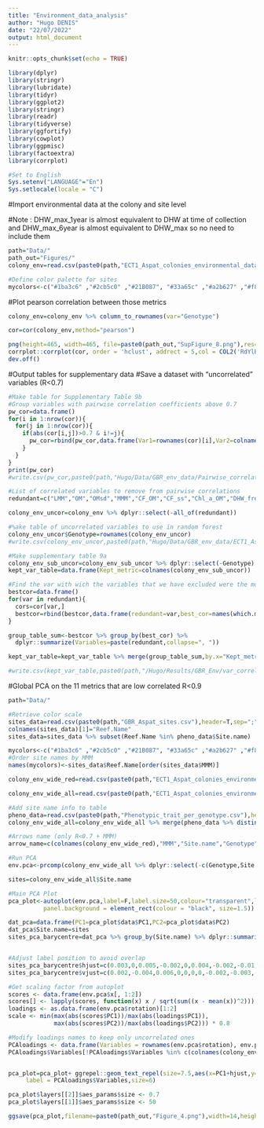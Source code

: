 ```yaml
---
title: "Environment_data_analysis"
author: "Hugo DENIS"
date: "22/07/2022"
output: html_document
---
```


```r
knitr::opts_chunk$set(echo = TRUE)
```

```r
library(dplyr)
library(stringr)
library(lubridate)
library(tidyr)
library(ggplot2)
library(stringr)
library(readr)
library(tidyverse)
library(ggfortify)
library(cowplot)
library(ggpmisc)
library(factoextra)
library(corrplot)

#Set to English
Sys.setenv("LANGUAGE"="En")
Sys.setlocale(locale = "C")
```

#Import environmental data at the colony and site level 

#Note : DHW_max_1year is almost equivalent to DHW at time of collection and DHW_max_6year is almost equivalent to DHW_max so no need to include them

```r
path="Data/"
path_out="Figures/"
colony_env=read.csv(paste0(path,"ECT1_Aspat_colonies_environmental_data_24metrics.csv"),header=T)

#Define color palette for sites
mycolors<-c("#1ba3c6" ,"#2cb5c0" ,"#21B087", "#33a65c" ,"#a2b627" ,"#f8b620", "#f89217", "#f06719","#e03426" ,"#f64971", "#fc719e" , "#ce69be", "#7873c0", "#4f7cba")
```

#Plot pearson correlation between those metrics 
```r
colony_env=colony_env %>% column_to_rownames(var="Genotype")

cor=cor(colony_env,method="pearson")

png(height=465, width=465, file=paste0(path_out,"SupFigure_8.png"),res=300,units='mm')
corrplot::corrplot(cor, order = 'hclust', addrect = 5,col = COL2('RdYlBu', 10),cl.pos = 'b',tl.cex=2,cl.cex = 2,tl.col='black')
dev.off()
```

#Output tables for supplementary data 
#Save a dataset with "uncorrelated" variables (R<0.7)
```r
#Make table for Supplementary Table 9b
#Group variables with pairwise correlation coefficients above 0.7
pw_cor=data.frame()
for(i in 1:nrow(cor)){
  for(j in 1:nrow(cor)){
    if(abs(cor[i,j])>0.7 & i!=j){
      pw_cor=rbind(pw_cor,data.frame(Var1=rownames(cor)[i],Var2=colnames(cor)[j],Cor=cor[i,j]))
    }
  }
}
print(pw_cor)
#write.csv(pw_cor,paste0(path,"Hugo/Data/GBR_env_data/Pairwise_correlations_v5_0.7.csv"),row.names=F)

#List of correlated variables to remove from pairwise correlations
redundant=c("LMM","OM","OMsd","MMM","CF_OM","CF_ss","Chl_a_OM","DHW_freq_sup8","DHW_max","Oxygen_OM","DHW_freq_sup4_6year","Tot_N_OM","PIP_OM")

colony_env_uncor=colony_env %>% dplyr::select(-all_of(redundant))

#%ake table of uncorrelated variables to use in random forest 
colony_env_uncor$Genotype=rownames(colony_env_uncor)
#write.csv(colony_env_uncor,paste0(path,"Hugo/Data/GBR_env_data/ECT1_Aspat_colonies_environmental_data_uncor_v3_0.7.csv"),row.names=F)

#Make supplementary table 9a
colony_env_sub_uncor=colony_env_sub_uncor %>% dplyr::select(-Genotype)
kept_var_table=data.frame(Kept_metric=colnames(colony_env_sub_uncor))

#Find the var with wich the variables that we have excluded were the most correlated
bestcor=data.frame()
for(var in redundant){
  cors=cor[var,]
  bestcor=rbind(bestcor,data.frame(redundant=var,best_cor=names(which.max(abs(cors[!names(cors) %in% c(redundant,var)])))))
}

group_table_sum<-bestcor %>% group_by(best_cor) %>% 
  dplyr::summarize(Variables=paste(redundant,collapse=", "))

kept_var_table=kept_var_table %>% merge(group_table_sum,by.x="Kept_metric",by.y="best_cor",all.x=T)

#write.csv(kept_var_table,paste0(path,"/Hugo/Results/GBR_Env/var_correlated_group_v3_0.7.csv"),row.names=F)
```


#Global PCA on the 11 metrics that are low correlated R<0.9
```r
path="Data/"

#Retrieve color scale 
sites_data=read.csv(paste0(path,"GBR_Aspat_sites.csv"),header=T,sep=";")
colnames(sites_data)[1]="Reef.Name"
sites_data=sites_data %>% subset(Reef.Name %in% pheno_data$Site.name)

mycolors<-c("#1ba3c6" ,"#2cb5c0" ,"#21B087", "#33a65c" ,"#a2b627" ,"#f8b620", "#f89217", "#f06719","#e03426" ,"#f64971", "#fc719e" , "#ce69be", "#7873c0", "#4f7cba")
#Order site names by MMM
names(mycolors)<-sites_data$Reef.Name[order(sites_data$MMM)]

colony_env_wide_red=read.csv(paste0(path,"ECT1_Aspat_colonies_environmental_data_uncor_v3_0.7.csv"),header=T)

colony_env_wide_all=read.csv(paste0(path,"ECT1_Aspat_colonies_environmental_data_24metrics.csv"),header=T)

#Add site name info to table 
pheno_data=read.csv(paste0(path,"Phenotypic_trait_per_genotype.csv"),header=T)
colony_env_wide_all=colony_env_wide_all %>% merge(pheno_data %>% distinct(Site.name,Genotype),by="Genotype")

#Arrows name (only R<0.7 + MMM)
arrow_name=c(colnames(colony_env_wide_red),"MMM","Site.name","Genotype")

#Run PCA
env.pca<-prcomp(colony_env_wide_all %>% dplyr::select(-c(Genotype,Site.name)),center=T,scale.=T)

sites=colony_env_wide_all$Site.name

#Main PCA Plot 
pca_plot<-autoplot(env.pca,label=F,label.size=50,colour="transparent",loadings=T,loadings.label=F,loadings.colour="grey",loadings.label.colour = "black",loadings.label.repel = F,loadings.label.size=5) + theme_classic() + geom_point(aes(colour=sites),alpha=0.2,size=2) + theme(axis.text.x=element_text(size=20,color="black"),axis.text.y=element_text(size=20,color="black"),axis.title.x = element_text(size=20,color="black"),axis.title.y = element_text(size=20,color="black",margin = ggplot2::margin(t = 0, r = 15, b = 0, l = 0)),legend.title = element_text(size=20,color="black"),legend.text = element_text(size=20,color="black"),legend.position = "none",legend.background = element_rect(fill = "transparent"),
          panel.background = element_rect(colour = "black", size=1.5)) + scale_colour_manual(values = mycolors,name="Site name",labels=names(mycolors)) + guides(colour = guide_legend(override.aes = list(size=5))) 

dat_pca=data.frame(PC1=pca_plot$data$PC1,PC2=pca_plot$data$PC2)
dat_pca$Site.name=sites
sites_pca_barycentre=dat_pca %>% group_by(Site.name) %>% dplyr::summarize(PC1=mean(PC1),PC2=mean(PC2))


#Adjust label position to avoid overlap
sites_pca_barycentre$hjust=c(0.003,0,0.005,-0.002,0,0.004,-0.002,-0.01,-0.002,0.00,0.004,-0.01,-0.006,0)
sites_pca_barycentre$vjust=c(0.002,-0.004,0.006,0,0,0,0,-0.002,-0.003,-0.002,0.001,-0.005,0.004,-0.005)

#Get scaling factor from autoplot
scores <- data.frame(env.pca$x[, 1:2])
scores[] <- lapply(scores, function(x) x / sqrt(sum((x - mean(x))^2)))
loadings <- as.data.frame(env.pca$rotation)[1:2]
scale <- min(max(abs(scores$PC1))/max(abs(loadings$PC1)),
             max(abs(scores$PC2))/max(abs(loadings$PC2))) * 0.8

#Modify loadings names to keep only uncorrelated ones 
PCAloadings <- data.frame(Variables = rownames(env.pca$rotation), env.pca$rotation)
PCAloadings$Variables[!PCAloadings$Variables %in% c(colnames(colony_env_wide_red),"MMM")]=""


pca_plot=pca_plot+ ggrepel::geom_text_repel(size=7.5,aes(x=PC1+hjust,y=PC2+vjust,label=Site.name,colour=Site.name),data=sites_pca_barycentre) + scale_colour_manual(values = mycolors,name="Site name",labels=names(mycolors)) +annotate("text", x = (PCAloadings$PC1)*scale, y = (PCAloadings$PC2)*scale,
     label = PCAloadings$Variables,size=6)

pca_plot$layers[[2]]$aes_params$size <- 0.7
pca_plot$layers[[1]]$aes_params$size <- 50

ggsave(pca_plot,filename=paste0(path_out,"Figure_4.png"),width=14,height=10,dpi=320)
```
